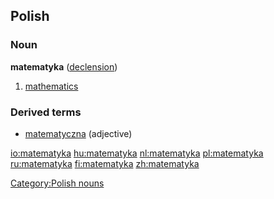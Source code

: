 ==Polish==
[[Category:Polish nouns]]
===Noun===
'''matematyka''' {{f}} ([[Wiktionary Appendix:Polish hard feminine noun declension|declension]])
# [[mathematics]]

===Derived terms===
* [[matematyczna]] (adjective)

[[io:matematyka]]
[[hu:matematyka]]
[[nl:matematyka]]
[[pl:matematyka]]
[[ru:matematyka]]
[[fi:matematyka]]
[[zh:matematyka]]